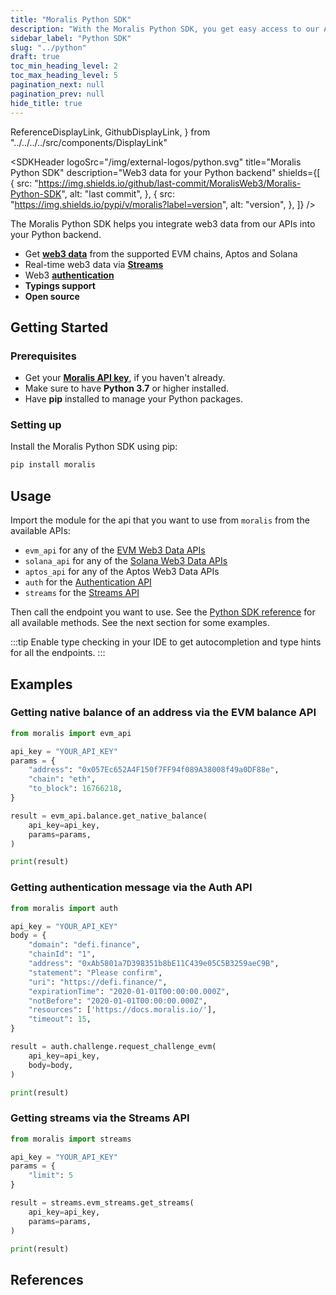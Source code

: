 ```yaml
---
title: "Moralis Python SDK"
description: "With the Moralis Python SDK, you get easy access to our APIs within your Python backend"
sidebar_label: "Python SDK"
slug: "../python"
draft: true
toc_min_heading_level: 2
toc_max_heading_level: 5
pagination_next: null
pagination_prev: null
hide_title: true
---
```


  ReferenceDisplayLink,
  GithubDisplayLink,
} from "../../../../src/components/DisplayLink"

<SDKHeader
  logoSrc="/img/external-logos/python.svg"
  title="Moralis Python SDK"
  description="Web3 data for your Python backend"
  shields={[
    {
      src: "https://img.shields.io/github/last-commit/MoralisWeb3/Moralis-Python-SDK",
      alt: "last commit",
    },
    {
      src: "https://img.shields.io/pypi/v/moralis?label=version",
      alt: "version",
    },
  ]}
/>

The Moralis Python SDK helps you integrate web3 data from our APIs into your Python backend.

- Get [**web3 data**](/web3-data-api) from the supported EVM chains, Aptos and Solana
- Real-time web3 data via [**Streams**](/streams-api)
- Web3 [**authentication**](/auth-api)
- **Typings support**
- **Open source**

## Getting Started

### Prerequisites

- Get your [**Moralis API key**](http://localhost:3000/web3-data-api/get-your-api-key), if you haven't already.
- Make sure to have **Python 3.7** or higher installed.
- Have **pip** installed to manage your Python packages.

### Setting up

Install the Moralis Python SDK using pip:

```bash
pip install moralis
```

## Usage

Import the module for the api that you want to use from `moralis` from the available APIs:

- `evm_api` for any of the [EVM Web3 Data APIs](/web3-data-api/evm)
- `solana_api` for any of the [Solana Web3 Data APIs](/web3-data-api/solana)
- `aptos_api` for any of the Aptos Web3 Data APIs
- `auth` for the [Authentication API](/authentication-api)
- `streams` for the [Streams API](/streams-api)

Then call the endpoint you want to use. See the [Python SDK reference](https://moralisweb3.github.io/Moralis-Python-SDK/) for all available methods.
See the next section for some examples.

:::tip
Enable type checking in your IDE to get autocompletion and type hints for all the endpoints.
:::

## Examples

### Getting native balance of an address via the EVM balance API

```python
from moralis import evm_api

api_key = "YOUR_API_KEY"
params = {
    "address": "0x057Ec652A4F150f7FF94f089A38008f49a0DF88e",
    "chain": "eth",
    "to_block": 16766218,
}

result = evm_api.balance.get_native_balance(
    api_key=api_key,
    params=params,
)

print(result)
```

### Getting authentication message via the Auth API

```python
from moralis import auth

api_key = "YOUR_API_KEY"
body = {
    "domain": "defi.finance",
    "chainId": "1",
    "address": "0xAb5801a7D398351b8bE11C439e05C5B3259aeC9B",
    "statement": "Please confirm",
    "uri": "https://defi.finance/",
    "expirationTime": "2020-01-01T00:00:00.000Z",
    "notBefore": "2020-01-01T00:00:00.000Z",
    "resources": ['https://docs.moralis.io/'],
    "timeout": 15,
}

result = auth.challenge.request_challenge_evm(
    api_key=api_key,
    body=body,
)

print(result)
```

### Getting streams via the Streams API

```python
from moralis import streams

api_key = "YOUR_API_KEY"
params = {
    "limit": 5
}

result = streams.evm_streams.get_streams(
    api_key=api_key,
    params=params,
)

print(result)
```

## References

<SimpleGrid>
  <ReferenceDisplayLink
    label="Python SDK References"
    subLabel="Technical documentation"
    href="https://moralisweb3.github.io/Moralis-Python-SDK"
  />
  <GithubDisplayLink
    label="Github repo"
    subLabel="View code and contribute"
    href="https://github.com/MoralisWeb3/Moralis-Python-SDK"
  />
</SimpleGrid>
